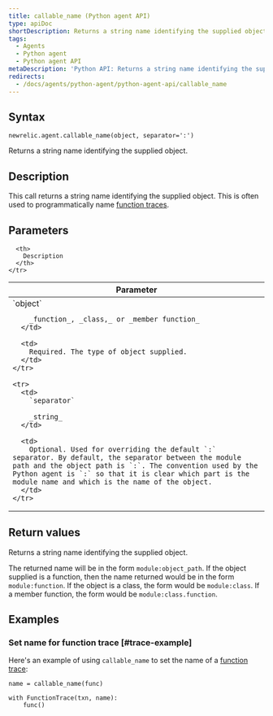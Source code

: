 ```yaml
---
title: callable_name (Python agent API)
type: apiDoc
shortDescription: Returns a string name identifying the supplied object.
tags:
  - Agents
  - Python agent
  - Python agent API
metaDescription: 'Python API: Returns a string name identifying the supplied object.'
redirects:
  - /docs/agents/python-agent/python-agent-api/callable_name
---
```


## Syntax

```
newrelic.agent.callable_name(object, separator=':')
```

Returns a string name identifying the supplied object.

## Description

This call returns a string name identifying the supplied object. This is often used to programmatically name [function traces](/docs/agents/python-agent/python-agent-api/function_trace).

## Parameters

<table>
  <thead>
    <tr>
      <th width="25%">
        Parameter
      </th>

      <th>
        Description
      </th>
    </tr>
  </thead>

  <tbody>
    <tr>
      <td>
        `object`

        _function_, _class,_ or _member function_
      </td>

      <td>
        Required. The type of object supplied.
      </td>
    </tr>

    <tr>
      <td>
        `separator`

        _string_
      </td>

      <td>
        Optional. Used for overriding the default `:` separator. By default, the separator between the module path and the object path is `:`. The convention used by the Python agent is `:` so that it is clear which part is the module name and which is the name of the object.
      </td>
    </tr>
  </tbody>
</table>

## Return values

Returns a string name identifying the supplied object.

The returned name will be in the form `module:object_path`. If the object supplied is a function, then the name returned would be in the form `module:function`. If the object is a class, the form would be `module:class`. If a member function, the form would be `module:class.function`.

## Examples

### Set name for function trace [#trace-example]

Here's an example of using `callable_name` to set the name of a [function trace](/docs/agents/python-agent/python-agent-api/function_trace):

```
name = callable_name(func)

with FunctionTrace(txn, name):
    func()
```
